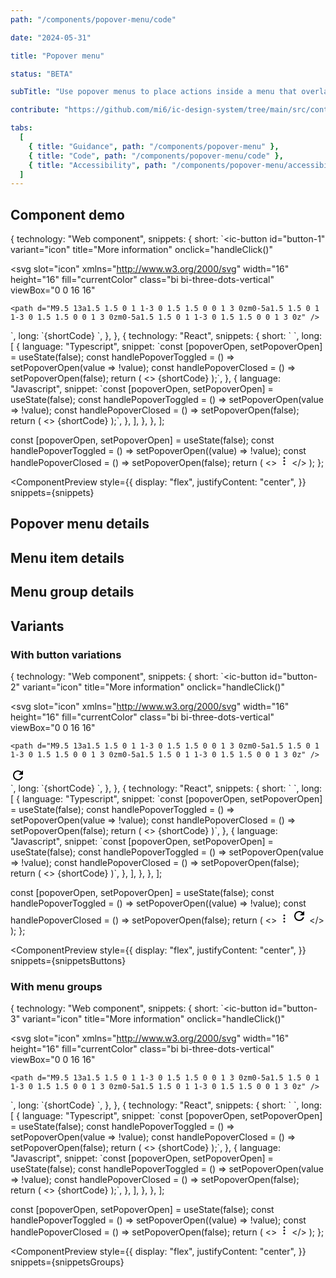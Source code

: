 ```yaml
---
path: "/components/popover-menu/code"

date: "2024-05-31"

title: "Popover menu"

status: "BETA"

subTitle: "Use popover menus to place actions inside a menu that overlays other page content when opened."

contribute: "https://github.com/mi6/ic-design-system/tree/main/src/content/structured/components/popover-menu"

tabs:
  [
    { title: "Guidance", path: "/components/popover-menu" },
    { title: "Code", path: "/components/popover-menu/code" },
    { title: "Accessibility", path: "/components/popover-menu/accessibility" },
  ]
---
```



## Component demo

  {
    technology: "Web component",
    snippets: {
      short: `<ic-button 
  id="button-1" 
  variant="icon"
  title="More information" 
  onclick="handleClick()"
>
  <svg
    slot="icon"
    xmlns="http://www.w3.org/2000/svg"
    width="16"
    height="16"
    fill="currentColor"
    class="bi bi-three-dots-vertical"
    viewBox="0 0 16 16"
  >
    <path d="M9.5 13a1.5 1.5 0 1 1-3 0 1.5 1.5 0 0 1 3 0zm0-5a1.5 1.5 0 1 1-3 0 1.5 1.5 0 0 1 3 0zm0-5a1.5 1.5 0 1 1-3 0 1.5 1.5 0 0 1 3 0z" />
  </svg>
</ic-button>
<div>
  <ic-popover-menu anchor="button-1" aria-label="popover" id="popover-menu">
    <ic-menu-item label="Copy code"></ic-menu-item>
    <ic-menu-item label="Paste code"></ic-menu-item>
    <ic-menu-item
      label="Actions"
      submenu-trigger-for="actions"
    ></ic-menu-item>
  </ic-popover-menu>
  <ic-popover-menu submenu-id="actions">
    <ic-menu-item label="Edit"></ic-menu-item>
    <ic-menu-item label="Find"></ic-menu-item>
    <ic-menu-item label="Delete" variant="destructive"></ic-menu-item>
  </ic-popover-menu>
</div>`,
      long: `{shortCode}
<script>
  var icPopover = document.querySelector("#popover-menu");
  function handleClick() {
    icPopover.open = !icPopover.open;
  }
</script>`,
    },
  },
  {
    technology: "React",
    snippets: {
      short: `<IcButton
  variant="icon"
  title="More information"
  id="button-1"
  onClick={handlePopoverToggled}
>
  <SlottedSVG
    slot="icon"
    xmlns="http://www.w3.org/2000/svg"
    width="16"
    height="16"
    fill="currentColor"
    class="bi bi-three-dots-vertical"
    viewBox="0 0 16 16"
  >
    <path d="M9.5 13a1.5 1.5 0 1 1-3 0 1.5 1.5 0 0 1 3 0zm0-5a1.5 1.5 0 1 1-3 0 1.5 1.5 0 0 1 3 0zm0-5a1.5 1.5 0 1 1-3 0 1.5 1.5 0 0 1 3 0z" />
  </SlottedSVG>
</IcButton>
<IcPopoverMenu anchor="button-1" aria-label="popover" open={popoverOpen} onIcPopoverClosed={handlePopoverClosed}>
  <IcMenuItem label="Copy code" />
  <IcMenuItem label="Paste code" />
  <IcMenuItem label="Actions" submenuTriggerFor="actions" />
</IcPopoverMenu>
<IcPopoverMenu submenuId="actions" aria-label="popover">
  <IcMenuItem label="Edit" />
  <IcMenuItem label="Find" />
  <IcMenuItem label="Delete" variant="destructive" />
</IcPopoverMenu>`,
      long: [
        {
          language: "Typescript",
          snippet: `const [popoverOpen, setPopoverOpen] = useState<boolean>(false);
const handlePopoverToggled = () => setPopoverOpen(value => !value);
const handlePopoverClosed = () => setPopoverOpen(false);
return (
  <>
    {shortCode}
  </>
);`,
        },
        {
          language: "Javascript",
          snippet: `const [popoverOpen, setPopoverOpen] = useState(false);
const handlePopoverToggled = () => setPopoverOpen(value => !value);
const handlePopoverClosed = () => setPopoverOpen(false);
return (
  <>
    {shortCode}
  </>
);`,
        },
      ],
    },
  },
];

  const [popoverOpen, setPopoverOpen] = useState(false);
  const handlePopoverToggled = () => setPopoverOpen((value) => !value);
  const handlePopoverClosed = () => setPopoverOpen(false);
  return (
    <>
      <IcButton
        variant="icon"
        title="More information"
        id="button-1"
        onClick={handlePopoverToggled}
      >
        <svg
          slot="icon"
          xmlns="http://www.w3.org/2000/svg"
          width="16"
          height="16"
          fill="currentColor"
          class="bi bi-three-dots-vertical"
          viewBox="0 0 16 16"
        >
          <path d="M9.5 13a1.5 1.5 0 1 1-3 0 1.5 1.5 0 0 1 3 0zm0-5a1.5 1.5 0 1 1-3 0 1.5 1.5 0 0 1 3 0zm0-5a1.5 1.5 0 1 1-3 0 1.5 1.5 0 0 1 3 0z" />
        </svg>
      </IcButton>
      <IcPopoverMenu
        anchor="button-1"
        aria-label="popover"
        open={popoverOpen}
        onIcPopoverClosed={handlePopoverClosed}
      >
        <IcMenuItem label="Copy code" />
        <IcMenuItem label="Paste code" />
        <IcMenuItem label="Actions" submenuTriggerFor="actions" />
      </IcPopoverMenu>
      <IcPopoverMenu submenuId="actions" aria-label="popover">
        <IcMenuItem label="Edit" />
        <IcMenuItem label="Find" />
        <IcMenuItem label="Delete" variant="destructive" />
      </IcPopoverMenu>
    </>
  );
};

<ComponentPreview
  style={{
    display: "flex",
    justifyContent: "center",
  }}
  snippets={snippets}
>
  <DemoPopover />
</ComponentPreview>

## Popover menu details

<ComponentDetails component="ic-popover-menu" />

## Menu item details

<ComponentDetails component="ic-menu-item" />

## Menu group details

<ComponentDetails component="ic-menu-group" />

## Variants

### With button variations

  {
    technology: "Web component",
    snippets: {
      short: `<ic-button 
  id="button-2" 
  variant="icon"
  title="More information" 
  onclick="handleClick()"
>
  <svg
    slot="icon"
    xmlns="http://www.w3.org/2000/svg"
    width="16"
    height="16"
    fill="currentColor"
    class="bi bi-three-dots-vertical"
    viewBox="0 0 16 16"
  >
    <path d="M9.5 13a1.5 1.5 0 1 1-3 0 1.5 1.5 0 0 1 3 0zm0-5a1.5 1.5 0 1 1-3 0 1.5 1.5 0 0 1 3 0zm0-5a1.5 1.5 0 1 1-3 0 1.5 1.5 0 0 1 3 0z" />
  </svg>
</ic-button>
<div>
  <ic-popover-menu anchor="button-2" aria-label="popover" id="popover-menu-2">
    <ic-menu-item label="Copy" disabled="true"></ic-menu-item>
    <ic-menu-item label="Paste" keyboard-shortcut="Cmd + V"></ic-menu-item>
    <ic-menu-item label="Edit" description="This is used to edit the original."></ic-menu-item>
    <ic-menu-item label="Show/Hide" variant="toggle"></ic-menu-item>
    <ic-menu-item label="Find icons">
      <svg
        slot="icon"
        xmlns="http://www.w3.org/2000/svg"
        height="24"
        viewBox="0 0 24 24"
        width="24"
      >
        <path d="M0 0h24v24H0V0z" fill="none" />
        <path
          d="M17.65 6.35C16.2 4.9 14.21 4 12 4c-4.42 0-7.99 3.58-7.99 8s3.57 8 7.99 8c3.73 0 6.84-2.55 7.73-6h-2.08c-.82 2.33-3.04 4-5.65 4-3.31 0-6-2.69-6-6s2.69-6 6-6c1.66 0 3.14.69 4.22 1.78L13 11h7V4l-2.35 2.35z"
        />
      </svg>
    </ic-menu-item>
    <ic-menu-item label="Delete" disabled="true" variant="destructive"></ic-menu-item>
    <ic-menu-item label="Log out" variant="destructive"></ic-menu-item>
  </ic-popover-menu>
</div>`,
      long: `{shortCode}
<script>
  var icPopover = document.querySelector("#popover-menu-2");
  function handleClick() {
    icPopover.open = !icPopover.open;
  }
</script>`,
    },
  },
  {
    technology: "React",
    snippets: {
      short: `<IcButton
  variant="icon"
  title="More information"
  id="button-2"
  onClick={handlePopoverToggled}
>
  <SlottedSVG
    slot="icon"
    xmlns="http://www.w3.org/2000/svg"
    width="16"
    height="16"
    fill="currentColor"
    class="bi bi-three-dots-vertical"
    viewBox="0 0 16 16"
  >
    <path d="M9.5 13a1.5 1.5 0 1 1-3 0 1.5 1.5 0 0 1 3 0zm0-5a1.5 1.5 0 1 1-3 0 1.5 1.5 0 0 1 3 0zm0-5a1.5 1.5 0 1 1-3 0 1.5 1.5 0 0 1 3 0z" />
  </SlottedSVG>
</IcButton>
<IcPopoverMenu anchor="button-2" aria-label="popover" open={popoverOpen} onIcPopoverClosed={handlePopoverClosed}>
  <IcMenuItem label="Copy" disabled />
  <IcMenuItem label="Paste" keyboardShortcut="Cmd + V" />
  <IcMenuItem label="Edit" description="This is used to edit the original." />
  <IcMenuItem label="Show/Hide" variant="toggle" />
  <IcMenuItem label="Find icons">
    <SlottedSVG
      slot="icon"
      xmlns="http://www.w3.org/2000/svg"
      height="24"
      viewBox="0 0 24 24"
      width="24"
    >
      <path d="M0 0h24v24H0V0z" fill="none" />
      <path
        d="M17.65 6.35C16.2 4.9 14.21 4 12 4c-4.42 0-7.99 3.58-7.99 8s3.57 8 7.99 8c3.73 0 6.84-2.55 7.73-6h-2.08c-.82 2.33-3.04 4-5.65 4-3.31 0-6-2.69-6-6s2.69-6 6-6c1.66 0 3.14.69 4.22 1.78L13 11h7V4l-2.35 2.35z"
      />
    </SlottedSVG>
  </IcMenuItem>
  <IcMenuItem label="Delete" disabled variant="destructive" />
  <IcMenuItem label="Log out" variant="destructive" />
</IcPopoverMenu>`,
      long: [
        {
          language: "Typescript",
          snippet: `const [popoverOpen, setPopoverOpen] = useState<boolean>(false);
const handlePopoverToggled = () => setPopoverOpen(value => !value);
const handlePopoverClosed = () => setPopoverOpen(false);
return (
  <>
    {shortCode}
  </>
)`,
        },
        {
          language: "Javascript",
          snippet: `const [popoverOpen, setPopoverOpen] = useState(false);
const handlePopoverToggled = () => setPopoverOpen(value => !value);
const handlePopoverClosed = () => setPopoverOpen(false);
return (
  <>
    {shortCode}
  </>
)`,
        },
      ],
    },
  },
];

  const [popoverOpen, setPopoverOpen] = useState(false);
  const handlePopoverToggled = () => setPopoverOpen((value) => !value);
  const handlePopoverClosed = () => setPopoverOpen(false);
  return (
    <>
      <IcButton
        variant="icon"
        title="More information"
        id="button-2"
        onClick={handlePopoverToggled}
      >
        <svg
          slot="icon"
          xmlns="http://www.w3.org/2000/svg"
          width="16"
          height="16"
          fill="currentColor"
          class="bi bi-three-dots-vertical"
          viewBox="0 0 16 16"
        >
          <path d="M9.5 13a1.5 1.5 0 1 1-3 0 1.5 1.5 0 0 1 3 0zm0-5a1.5 1.5 0 1 1-3 0 1.5 1.5 0 0 1 3 0zm0-5a1.5 1.5 0 1 1-3 0 1.5 1.5 0 0 1 3 0z" />
        </svg>
      </IcButton>
      <IcPopoverMenu
        anchor="button-2"
        aria-label="popover"
        open={popoverOpen}
        onIcPopoverClosed={handlePopoverClosed}
      >
        <IcMenuItem label="Copy" disabled />
        <IcMenuItem label="Paste" keyboardShortcut="Cmd + V" />
        <IcMenuItem
          label="Edit"
          description="This is used to edit the original."
        />
        <IcMenuItem label="Show/Hide" variant="toggle" />
        <IcMenuItem label="Find icons">
          <svg
            slot="icon"
            xmlns="http://www.w3.org/2000/svg"
            height="24"
            viewBox="0 0 24 24"
            width="24"
          >
            <path d="M0 0h24v24H0V0z" fill="none" />
            <path d="M17.65 6.35C16.2 4.9 14.21 4 12 4c-4.42 0-7.99 3.58-7.99 8s3.57 8 7.99 8c3.73 0 6.84-2.55 7.73-6h-2.08c-.82 2.33-3.04 4-5.65 4-3.31 0-6-2.69-6-6s2.69-6 6-6c1.66 0 3.14.69 4.22 1.78L13 11h7V4l-2.35 2.35z" />
          </svg>
        </IcMenuItem>
        <IcMenuItem label="Delete" disabled variant="destructive" />
        <IcMenuItem label="Log out" variant="destructive" />
      </IcPopoverMenu>
    </>
  );
};

<ComponentPreview
  style={{
    display: "flex",
    justifyContent: "center",
  }}
  snippets={snippetsButtons}
>
  <ButtonsPopover />
</ComponentPreview>

### With menu groups

  {
    technology: "Web component",
    snippets: {
      short: `<ic-button 
  id="button-3" 
  variant="icon"
  title="More information" 
  onclick="handleClick()"
>
  <svg
    slot="icon"
    xmlns="http://www.w3.org/2000/svg"
    width="16"
    height="16"
    fill="currentColor"
    class="bi bi-three-dots-vertical"
    viewBox="0 0 16 16"
  >
    <path d="M9.5 13a1.5 1.5 0 1 1-3 0 1.5 1.5 0 0 1 3 0zm0-5a1.5 1.5 0 1 1-3 0 1.5 1.5 0 0 1 3 0zm0-5a1.5 1.5 0 1 1-3 0 1.5 1.5 0 0 1 3 0z" />
  </svg>
</ic-button>
<div>
  <ic-popover-menu anchor="button-3" aria-label="popover" id="popover-menu-3">
    <ic-menu-group label="Edit options">
      <ic-menu-item label="Copy" disabled="true"></ic-menu-item>
      <ic-menu-item label="Paste" keyboard-shortcut="Cmd + V"></ic-menu-item>
    </ic-menu-group>
    <ic-menu-group>
      <ic-menu-item label="Format"></ic-menu-item>
      <ic-menu-item label="Help"></ic-menu-item>
    <ic-menu-group>
  </ic-popover-menu>
</div>`,
      long: `{shortCode}
<script>
  var icPopover = document.querySelector("#popover-menu-3");
  function handleClick() {
    icPopover.open = !icPopover.open;
  }
</script>`,
    },
  },
  {
    technology: "React",
    snippets: {
      short: `<IcButton
  variant="icon"
  title="More information"
  id="button-3"
  onClick={handlePopoverToggled}
>
  <SlottedSVG
    slot="icon"
    xmlns="http://www.w3.org/2000/svg"
    width="16"
    height="16"
    fill="currentColor"
    class="bi bi-three-dots-vertical"
    viewBox="0 0 16 16"
  >
    <path d="M9.5 13a1.5 1.5 0 1 1-3 0 1.5 1.5 0 0 1 3 0zm0-5a1.5 1.5 0 1 1-3 0 1.5 1.5 0 0 1 3 0zm0-5a1.5 1.5 0 1 1-3 0 1.5 1.5 0 0 1 3 0z" />
  </SlottedSVG>
</IcButton>
<IcPopoverMenu anchor="button-3" aria-label="popover" open={popoverOpen} onIcPopoverClosed={handlePopoverClosed}>
  <IcMenuGroup label="Edit options">
    <IcMenuItem label="Copy" disabled />
    <IcMenuItem label="Paste" keyboardShortcut="Cmd + V" />
  </IcMenuGroup>
  <IcMenuGroup>
    <IcMenuItem label="Format" />
    <IcMenuItem label="Help" />
  </IcMenuGroup>
</IcPopoverMenu>`,
      long: [
        {
          language: "Typescript",
          snippet: `const [popoverOpen, setPopoverOpen] = useState<boolean>(false);
const handlePopoverToggled = () => setPopoverOpen(value => !value);
const handlePopoverClosed = () => setPopoverOpen(false);
return (
  <>
    {shortCode}
  </>
);`,
        },
        {
          language: "Javascript",
          snippet: `const [popoverOpen, setPopoverOpen] = useState(false);
const handlePopoverToggled = () => setPopoverOpen(value => !value);
const handlePopoverClosed = () => setPopoverOpen(false);
return (
  <>
    {shortCode}
  </>
);`,
        },
      ],
    },
  },
];

  const [popoverOpen, setPopoverOpen] = useState(false);
  const handlePopoverToggled = () => setPopoverOpen((value) => !value);
  const handlePopoverClosed = () => setPopoverOpen(false);
  return (
    <>
      <IcButton
        variant="icon"
        title="More information"
        id="button-3"
        onClick={handlePopoverToggled}
      >
        <svg
          slot="icon"
          xmlns="http://www.w3.org/2000/svg"
          width="16"
          height="16"
          fill="currentColor"
          class="bi bi-three-dots-vertical"
          viewBox="0 0 16 16"
        >
          <path d="M9.5 13a1.5 1.5 0 1 1-3 0 1.5 1.5 0 0 1 3 0zm0-5a1.5 1.5 0 1 1-3 0 1.5 1.5 0 0 1 3 0zm0-5a1.5 1.5 0 1 1-3 0 1.5 1.5 0 0 1 3 0z" />
        </svg>
      </IcButton>
      <IcPopoverMenu
        anchor="button-3"
        aria-label="popover"
        open={popoverOpen}
        onIcPopoverClosed={handlePopoverClosed}
      >
        <IcMenuGroup label="Edit options">
          <IcMenuItem label="Copy" disabled />
          <IcMenuItem label="Paste" keyboardShortcut="Cmd + V" />
        </IcMenuGroup>
        <IcMenuGroup>
          <IcMenuItem label="Format" />
          <IcMenuItem label="Help" />
        </IcMenuGroup>
      </IcPopoverMenu>
    </>
  );
};

<ComponentPreview
  style={{
    display: "flex",
    justifyContent: "center",
  }}
  snippets={snippetsGroups}
>
  <GroupsPopover />
</ComponentPreview>
